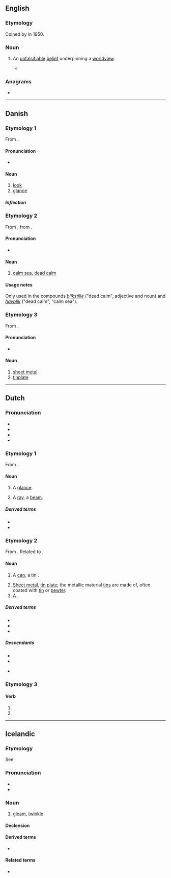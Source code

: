 ==English==

===Etymology===
Coined by {{w|R. M. Hare}} in 1950.

===Noun===
{{en-noun}}

# {{lb|en|philosophy}} An [[unfalsifiable]] [[belief]] underpinning a [[worldview]].
#* {{quote-book|en|title=Theology and Falsification|author={{w|R. M. Hare}}|year=1950|passage=Let us call that in which we differ from this lunatic, our respective '''''bliks'''''. He has an insane '''''blik''''' about dons; we have a sane one. It is important to realize that we have a sane one, not no '''''blik''''' at all; for there must be two sides to any argument — if he has a wrong '''''blik''''', then those who are right about dons must have a right one.}}

===Anagrams===
* {{anagrams|en|a=bikl|bilk}}

----

==Danish==

===Etymology 1===
From {{der|da|gml|blick}}.

====Pronunciation====
* {{IPA|da|/blek/|[b̥leɡ̊]}}

====Noun====
{{da-noun|stem=blikk|et|e}}

# [[look]]
# [[glance]]

=====Inflection=====
{{da-noun-infl|stem=blikk|et|e}}

===Etymology 2===
From {{der|da|non|blik}}, from {{der|da|gml|blick}}.

====Pronunciation====
* {{IPA|da|/blek/|[b̥leɡ̊]}}

====Noun====
{{head|da|noun|g=n}}

# {{lb|da|archaic}} [[calm sea]], [[dead calm]]

====Usage notes====
Only used in the compounds ''[[blikstille]]'' ("dead calm", adjective and noun) and ''[[havblik]]'' ("dead calm", "calm sea").

===Etymology 3===
From {{der|da|gml|bleck}}.

====Pronunciation====
* {{IPA|da|/blek/|[b̥leɡ̊]}}

====Noun====
{{da-noun|stem=blikk|et|-}}

# [[sheet metal]]
# [[tinplate]]

----

==Dutch==

===Pronunciation===
* {{IPA|nl|/blɪk/}}
* {{audio|nl|Nl-blik.ogg|Audio}}
* {{hyphenation|nl|blik}}
* {{rhymes|nl|ɪk}}

===Etymology 1===
From {{inh|nl|dum|blic}}.

====Noun====
{{nl-noun|m|-en|blikje}}

# A [[glance]].
# {{lb|nl|obsolete}} A [[ray]], a [[beam]].

=====Derived terms=====
* {{l|nl|ogenblik}}
* {{l|nl|terugblik}}

===Etymology 2===
From {{inh|nl|dum|blic}}. Related to {{m|nl|bleek}}.

====Noun====
{{nl-noun|n|-en|blikje}}

# A [[can]], a tin {{gloss|container}}.
#: {{ux|nl|Ze haalde een '''blikje''' uit de automaat.|She got a '''can''' from the vending machine.}}
#: {{ux|nl|Het enige winkeltje in het dorp verkocht alleen groente in '''blik'''.|The only shop in the village only sold '''canned''' vegetables.}}
# [[sheet metal|Sheet metal]], [[tin plate]]; the metallic material [[tin]]s are made of, often coated with [[tin]] or [[pewter]].
# A {{l|en|dustpan}}.

=====Derived terms=====
* {{l|nl|blikken}}
* {{l|nl|blikslager}}
* {{l|nl|inblikken}}

=====Descendants=====
* {{desc|af|blik}}
* {{desc|ja|ブリキ|bor=1}}
* {{desc|pap|bleki|bor=1}} {{q|from the diminutive}}

===Etymology 3===
{{nonlemma}}

====Verb====
{{head|nl|verb form}}

# {{nl-verb form of|p=1|n=sg|t=pres|m=ind|blikken}}
# {{nl-verb form of|m=imp|blikken}}

----

==Icelandic==
===Etymology===
See {{m|is|bilka||to shine, gleam}}
===Pronunciation===
* {{IPA|is|/plɪːk/}}
* {{rhymes|is|ɪːk}}

===Noun===
{{is-noun|n|bliks|blik}}

# [[gleam]], [[twinkle]]

====Declension====
{{is-decl-noun-n-s|bl|i|k}}

====Derived terms====
* {{l|is|augnablik}}

====Related terms====
* {{l|is|blika}}